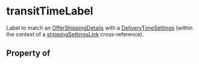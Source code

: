 # transitTimeLabel

Label to match an <a class="localLink" href="/OfferShippingDetails">OfferShippingDetails</a> with a <a class="localLink" href="/DeliveryTimeSettings">DeliveryTimeSettings</a> (within the context of a <a class="localLink" href="/shippingSettingsLink">shippingSettingsLink</a> cross-reference).

## Property of



